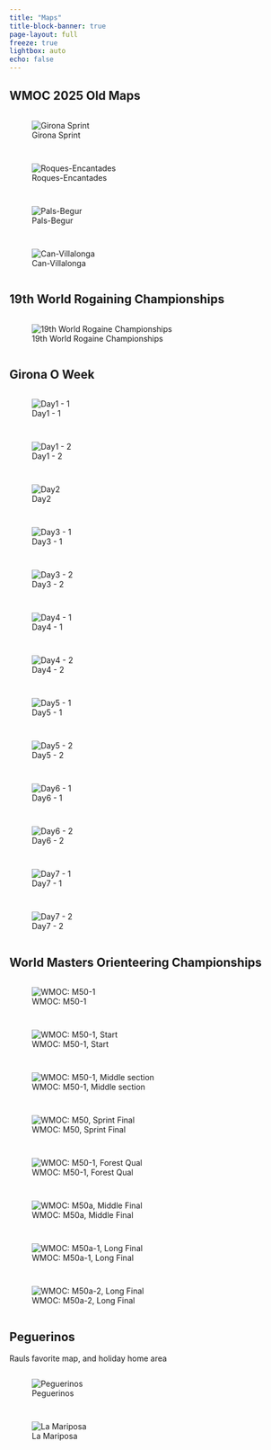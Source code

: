 ---
title: "Maps"
title-block-banner: true
page-layout: full
freeze: true
lightbox: auto
echo: false
---

## WMOC 2025 Old Maps

::: {style="display: grid; grid-template-columns: repeat(auto-fit, minmax(250px, 1fr));grid-gap: 1em;"}
![Girona Sprint](maps/WMOC2025-Sprint-Old.jpg){group="wmoc" fig-align="center"}

![Roques-Encantades](maps/WMOC2025-Roques-Encantades-Old.jpg){group="wmoc" fig-align="center"}

![Pals-Begur](maps/WMOC2025-Pals-Begur-Old.jpg){group="wmoc" fig-align="center"}

![Can-Villalonga](maps/WMOC2025-Can-Villalonga.jpg){group="wmoc" fig-align="center"}
:::

## 19th World Rogaining Championships

::: {style="display: grid; grid-template-columns: repeat(auto-fit, minmax(250px, 1fr));grid-gap: 1em;"}
![19th World Rogaine Championships](maps/WRC2025.jpg){group="WRC2025" fig-align="center"}
:::

## Girona O Week

::: {style="display: grid; grid-template-columns: repeat(auto-fit, minmax(250px, 1fr));grid-gap: 1em;"}
![Day1 - 1](maps/IMG_3709.jpg){group="gow" fig-align="center"}

![Day1 - 2](maps/IMG_3710.jpg){group="gow" fig-align="center"}

![Day2](maps/IMG_3719.jpg){group="gow" fig-align="center"}

![Day3 - 1](maps/IMG_3724.jpg){group="gow" fig-align="center"}

![Day3 - 2](maps/IMG_3725.jpg){group="gow" fig-align="center"}

![Day4 - 1](maps/IMG_3735.jpg){group="gow" fig-align="center"}

![Day4 - 2](maps/IMG_3736.jpg){group="gow" fig-align="center"}

![Day5 - 1](maps/IMG_3753.jpg){group="gow" fig-align="center"}

![Day5 - 2](maps/IMG_3754.jpg){group="gow" fig-align="center"}

![Day6 - 1](maps/IMG_3770.jpg){group="gow" fig-align="center"}

![Day6 - 2](maps/IMG_3771.jpg){group="gow" fig-align="center"}

![Day7 - 1](maps/IMG_3820.jpg){group="gow" fig-align="center"}

![Day7 - 2](maps/IMG_3821.jpg){group="gow" fig-align="center"}
:::

## World Masters Orienteering Championships

::: {style="display: grid; grid-template-columns: repeat(auto-fit, minmax(250px, 1fr));grid-gap: 1em;"}
![WMOC: M50-1](maps/IMG_3831.jpg){group="wmoc" fig-align="center"}

![WMOC: M50-1, Start](maps/IMG_3831_fort.jpg){group="wmoc" fig-align="center"}

![WMOC: M50-1, Middle section](maps/IMG_3831_middle.jpg){group="wmoc" fig-align="center"}

![WMOC: M50, Sprint Final](maps/IMG_3849.jpg){group="wmoc" fig-align="center"}

![WMOC: M50-1, Forest Qual](maps/IMG_E3869.jpg){group="wmoc" fig-align="center"}

![WMOC: M50a, Middle Final](maps/IMG_3875.jpg){group="wmoc" fig-align="center"}

![WMOC: M50a-1, Long Final](maps/IMG_3894.jpg){group="wmoc" fig-align="center"}

![WMOC: M50a-2, Long Final](maps/IMG_3895.jpg){group="wmoc" fig-align="center"}
:::

## Peguerinos 
Rauls favorite map, and holiday home area

::: {style="display: grid; grid-template-columns: repeat(auto-fit, minmax(250px, 1fr));grid-gap: 1em;"}

![Peguerinos](maps/IMG_3977.jpg){group="raul" fig-align="center"}

![La Mariposa](maps/IMG_3978.jpg){group="raul" fig-align="center"}

:::

